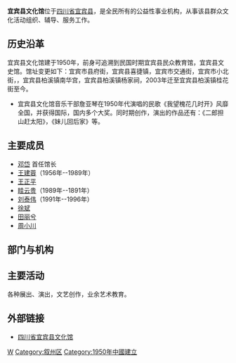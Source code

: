 {{Unreferenced|time=2011-05-26T07:59:03+00:00}}
'''宜宾县文化馆'''位于[[四川省|四川省]][[宜宾县|宜宾县]]，是全民所有的公益性事业机构，从事该县群众文化活动组织、辅导、服务工作。

== 历史沿革 ==

宜宾县文化馆建于1950年，前身可追溯到民国时期宜宾县民众教育馆，宜宾县文史馆。馆址变更如下：宜宾市县府街，宜宾县喜捷镇，宜宾市交通街，宜宾市小北街，，宜宾县柏溪镇南华宫，宜宾县柏溪镇杨家祠，2003年迁至宜宾县柏溪镇桂花街至今。
*宜宾县文化馆音乐干部詹亚琴在1950年代演唱的民歌《我望槐花几时开》风靡全国，并获得国际，国内多个大奖。同时期创作，演出的作品还有：《二郎担山赶太阳》，《妹儿回后家》等。

== 主要成员 ==

* [[邓岱|邓岱]] 首任馆长
* [[王建蓉|王建蓉]]（1956年--1989年）
* [[王正平|王正平]]
* [[眭云贵|眭云贵]]（1989年--1891年）
* [[刘泰伟|刘泰伟]]（1991年--1996年）
* [[徐斌|徐斌]]
* [[田丽兮|田丽兮]]
* [[周小川|周小川]]

== 部门与机构 ==

== 主要活动 ==

各种展出、演出，文艺创作，业余艺术教育。

== 外部链接 ==
*[http://jg.scjg.com.cn/company/mobon8/index.asp?ep_id=14431 四川省宜宾县文化馆]{{dead link|date=2017年12月 |bot=InternetArchiveBot |fix-attempted=yes }}

[[Category:宜宾文化|W]]
[[Category:叙州区|Category:叙州区]]
[[Category:1950年中國建立|Category:1950年中國建立]]